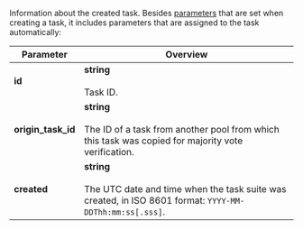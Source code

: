 Information about the created task. Besides [parameters](#body) that are set when creating a task, it includes parameters that are assigned to the task automatically:

Parameter | Overview
----- | -----
**id** | **string**<br/><br/>  Task ID.
**origin_task_id** | **string**<br/><br/>  The ID of a task from another pool from which this task was copied for majority vote verification.
**created** | **string**<br/><br/>  The UTC date and time when the task suite was created, in ISO 8601 format: `YYYY-MM-DDThh:mm:ss[.sss]`.

